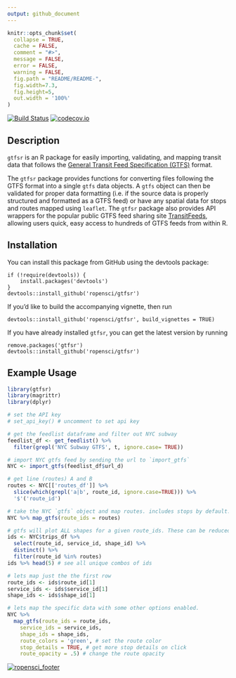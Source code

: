 ```yaml
---
output: github_document
---
```


```r
knitr::opts_chunk$set(
  collapse = TRUE,
  cache = FALSE,
  comment = "#>",
  message = FALSE,
  error = FALSE,
  warning = FALSE,
  fig.path = "README/README-",
  fig.width=7.3,
  fig.height=5,
  out.width = '100%'
)
```

[![Build Status](https://travis-ci.org/ropensci/gtfsr.svg?branch=master)](https://travis-ci.org/ropensci/gtfsr)
[![codecov.io](https://codecov.io/github/ropensci/gtfsr/coverage.svg?branch=master)](https://codecov.io/github/ropensci/gtfsr?branch=master)


Description
----------

`gtfsr` is an R package for easily importing, validating, and mapping transit data that follows the [General Transit Feed Specification (GTFS)](https://developers.google.com/transit/gtfs/) format.

The `gtfsr` package provides functions for converting files following the GTFS format into a single `gtfs` data objects. A `gtfs` object can then be validated for proper data formatting (i.e. if the source data is properly structured and formatted as a GTFS feed) or have any spatial data for stops and routes mapped using `leaflet`. The `gtfsr` package also provides API wrappers for the popular public GTFS feed sharing site [TransitFeeds](https://transitfeeds.com/), allowing users quick, easy access to hundreds of GTFS feeds from within R.

Installation
-----------------

You can install this package from GitHub using the devtools package:

```
if (!require(devtools)) {
    install.packages('devtools')
}
devtools::install_github('ropensci/gtfsr')
```

If you'd like to build the accompanying vignette, then run

```
devtools::install_github('ropensci/gtfsr', build_vignettes = TRUE)
```

If you have already installed `gtfsr`, you can get the latest version by running

```
remove.packages('gtfsr')
devtools::install_github('ropensci/gtfsr')
```

Example Usage
------------------

```r
library(gtfsr)
library(magrittr)
library(dplyr)

# set the API key
# set_api_key() # uncomment to set api key

# get the feedlist dataframe and filter out NYC subway
feedlist_df <- get_feedlist() %>%
  filter(grepl('NYC Subway GTFS', t, ignore.case= TRUE))

# import NYC gtfs feed by sending the url to `import_gtfs`
NYC <- import_gtfs(feedlist_df$url_d)

# get line (routes) A and B
routes <- NYC[['routes_df']] %>%
  slice(which(grepl('a|b', route_id, ignore.case=TRUE))) %>%
  '$'('route_id')

# take the NYC `gtfs` object and map routes. includes stops by default.
NYC %>% map_gtfs(route_ids = routes)

# gtfs will plot ALL shapes for a given route_ids. These can be reduced using the `service_ids` option.
ids <- NYC$trips_df %>%
  select(route_id, service_id, shape_id) %>%
  distinct() %>%
  filter(route_id %in% routes)
ids %>% head(5) # see all unique combos of ids

# lets map just the the first row
route_ids <- ids$route_id[1]
service_ids <- ids$service_id[1]
shape_ids <- ids$shape_id[1]

# lets map the specific data with some other options enabled.
NYC %>%
  map_gtfs(route_ids = route_ids,
    service_ids = service_ids,
    shape_ids = shape_ids,
    route_colors = 'green', # set the route color
    stop_details = TRUE, # get more stop details on click
    route_opacity = .5) # change the route opacity
```


[![ropensci_footer](http://ropensci.org/public_images/github_footer.png)](http://ropensci.org)
